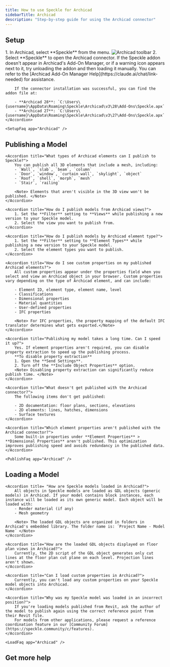 ```yaml
---
title: How to use Speckle for Archicad
sidebarTitle: Archicad
description: "Step-by-step guide for using the Archicad connector"
---
```



## Setup
<Versions
  app="Archicad"
  versions="27 & 28"
  os="Windows"
/>

<Steps>
    <Setup app="Archicad" />
    <Step title="Open the Archicad connector">
        1. In Archicad, select **Speckle** from the menu.
        <Frame>
        <img src="/images/connectors/archicad_toolbar.jpg" alt="Archicad toolbar" />
        </Frame>
        2. Select **Speckle** to open the Archicad connector.
        <Login app="Archicad" />
    </Step>
</Steps>

<AccordionGroup>
    <Accordion title="What is addon registration? What can I do if it fails?">
        If the Speckle addon doesn't appear in Archicad's Add-On Manager, or if a warning icon appears next to it, try unloading the addon and then loading it manually. You can refer to the [Archicad Add-On Manager Help](https://claude.ai/chat/link-needed) for assistance.

        If the connector installation was successful, you can find the addon file at:

        - **Archicad 28**: `C:\Users\{username}\AppData\Roaming\Speckle\Archicad\v3\28\Add-Ons\Speckle.apx`
        - **Archicad 27**: `C:\Users\{username}\AppData\Roaming\Speckle\Archicad\v3\27\Add-Ons\Speckle.apx`
    </Accordion>

    <SetupFaq app="Archicad" />
</AccordionGroup>

## Publishing a Model

<Publish app="Archicad" />

<AccordionGroup>

    <Accordion title="What types of Archicad elements can I publish to Speckle?">
        You can publish all 3D elements that include a mesh, including:
        - `Wall`, `slab`, `beam`, `column`
        - `Door`, `window`, `curtain wall`, `skylight`, `object`
        - `Roof`, `shell`, `morph`, `mesh`
        - `Stair`, `railing`

        <Note> Elements that aren't visible in the 3D view won't be published. </Note>
    </Accordion>

    <Accordion title="How do I publish models from Archicad views?">
        1. Set the **Filter** setting to **Views** while publishing a new version to your Speckle model.
        2. Select the view you want to publish from.
    </Accordion>

    <Accordion title="How do I publish models by Archicad element type?">
        1. Set the **Filter** setting to **Element Types** while publishing a new version to your Speckle model.
        2. Select the element types you want to publish.
    </Accordion>

    <Accordion title="How do I see custom properties on my published Archicad elements?">
        All custom properties appear under the properties field when you select and view an Archicad object in your browser. Custom properties vary depending on the type of Archicad element, and can include:

        - Element ID, element type, element name, level
        - Classifications
        - Dimensional properties
        - Material quantities
        - User-defined properties
        - IFC properties

        <Note> For IFC properties, the property mapping of the default IFC translator determines what gets exported.</Note>
    </Accordion>

    <Accordion title="Publishing my model takes a long time. Can I speed it up?">
        Yes. If element properties aren't required, you can disable property extraction to speed up the publishing process.
        **To disable property extraction**
        1. Open the **Send Settings**.
        2. Turn off the **Include Object Properties** option.
        <Note> Disabling property extraction can significantly reduce publish time. </Note>
    </Accordion>

    <Accordion title="What doesn't get published with the Archicad connector?">
        The following items don't get published:

        - 2D documentation: floor plans, sections, elevations
        - 2D elements: lines, hatches, dimensions
        - Surface textures
    </Accordion>

    <Accordion title="Which element properties aren't published with the Archicad connector?">
        Some built-in properties under **Element Properties** > **Dimensional Properties** aren't published. This optimization improves publishing speed and avoids redundancy in the published data.
    </Accordion>

    <PublishFaq app="Archicad" />

</AccordionGroup>    

## Loading a Model

<Load app="Archicad" />

<AccordionGroup>

    <Accordion title= "How are Speckle models loaded in Archicad?">
        All objects in Speckle models are loaded as GDL objects (generic models) in Archicad. If your model contains block instances, each instance will be loaded as its own generic model. Each object will be loaded with:
        - Render material (if any)
        - Mesh geometry

        <Note> The loaded GDL objects are organized in folders in Archicad's embedded library. The folder name is: ´Project Name - Model Name´ </Note>
    </Accordion>

    <Accordion title="How are the loaded GDL objects displayed on floor plan views in Archicad?">
        Currently, the 2D script of the GDL object generates only cut lines at the floor plan cut plane on each level. Projection lines aren't shown.
    </Accordion>

    <Accordion title="Can I load custom properties in Archicad?">
        Currently, you can't load any custom properties on your Speckle model objects into Archicad.
    </Accordion>

    <Accordion title="Why was my Speckle model was loaded in an incorrect position?">
        If you're loading models published from Revit, ask the author of the model to publish again using the correct reference point from their Revit file. 
        For models from other applications, please request a reference coordination feature in our [Community Forum](https://speckle.community/c/features).
    </Accordion>

    <LoadFaq app="Archicad" />

</AccordionGroup>

## Get more help

<Community app="Archicad" />

<LearnMore />